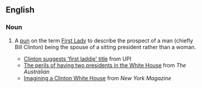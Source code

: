 ==English==

===Noun===
{{wikipedia|First Lady}}
{{en-noun|head=[[first|First]] [[laddie|Laddie]]|pl=First Laddies}}

# {{US|pejorative}} A [[pun]] on the term [[First Lady]] to describe the prospect of a man (chiefly Bill Clinton) being the spouse of a sitting president rather than a woman.
#* [http://www.upi.com/NewsTrack/Quirks/2007/09/06/clinton_suggests_first_laddie_title/4634/ Clinton suggests 'first laddie' title] from UPI
#* [http://www.theaustralian.news.com.au/story/0,25197,22909553-20261,00.html The perils of having two presidents in the White House] from ''The Australian''
#* [http://nymag.com/news/politics/38362/ Imagining a Clinton White House] from ''New York Magazine''